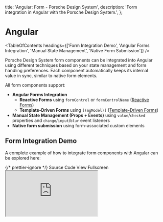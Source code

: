 
  title: 'Angular: Form - Porsche Design System',
  description: 'Form integration in Angular with the Porsche Design System.',
};

# Angular

<TableOfContents
  headings={['Form Integration Demo', 'Angular Forms Integration', 'Manual State Management', 'Native Form Submission']}
/>

Porsche Design System form components can be integrated into Angular using different techniques based on your state
management and form handling preferences. Each component automatically keeps its internal value in sync, similar to
native form elements.

All form components support:

- **Angular Forms Integration**
  - **Reactive Forms** using `formControl` or `formControlName`
    ([Reactive Forms](https://angular.dev/guide/forms/reactive-forms))
  - **Template-Driven Forms** using `[(ngModel)]`
    ([Template-Driven Forms](https://angular.dev/guide/forms/template-driven-forms))
- **Manual State Management (Props + Events)** using `value`/`checked` properties and `change`/`input`/`blur` event
  listeners
- **Native form submission** using form-associated custom elements

## Form Integration Demo

A complete example of how to integrate form components with Angular can be explored here:

<div className="flex flex-wrap gap-static-md mt-fluid-lg">
  <PLinkPure icon="external">
    {/* prettier-ignore */}
    <Link href="https://github.com/porsche-design-system/examples/tree/main/frameworks/angular">Source Code</Link>
  </PLinkPure>
  <PLinkPure icon="external">
    <Link href="https://porsche-design-system.github.io/examples/angular">View Fullscreen</Link>
  </PLinkPure>
</div>

<iframe
  className="my-fluid-md w-full aspect-3/2 rounded-lg shadow-high"
  title="Angular: Demo application"
  src="https://porsche-design-system.github.io/examples/angular"
/>

## Angular Forms Integration

All custom form components implement the `ControlValueAccessor` interface for seamless two-way data binding with your
model.

### Reactive Forms (Preferred)

Use a `FormControl` and bind it directly with `[formControl]`, or use a `FormGroup` and bind individual controls by name
with `formControlName`. See the [Reactive Forms](https://angular.dev/guide/forms/reactive-forms) guide for more details.

```angular20html
<p-input-text [formControl]="myInputText" [label]="'Some Label'" />
...
myInputText = new FormControl('');
```

```angular20html
<p-input-text formControlName="myInputText" [label]="'Some Label'" />
...
form = new FormGroup({
  myInputText: new FormControl(''),
});
```

### Template-Driven Forms

You can either bind form fields directly to a component property using two-way data binding with `[(ngModel)]`, or
withing a form by linking them with their name using the `ngModel` directive. For more details, see the
[Template-Driven Forms](https://angular.dev/guide/forms/template-driven-forms) guide.

```angular20html
<p-input-text [(ngModel)]="myInputText" #ctrl="ngModel" [label]="'Some Label'" />
...
myInputText: string = '';
```

```angular20html
<form #f="ngForm" (ngSubmit)="onSubmit(f)" novalidate>
    <p-input-text :name="'myInputText'" ngModel [label]="'Some Label'" />
</form>
...
onSubmit(f: NgForm) {
  console.log(f.value);
}
```

## Manual State Management

While all custom form components update their internal state automatically, you can manage their values externally using
the `value` or `checked` props along with `input`, `change`, and `blur` events. This approach allows flexible
integration with any form library.

```angular20html
<p-input-text [value]="value" (input)="onInput($event)" :name="'myInputText'" :label="'Some Label'"  />
...
value: string = '';

onInput(e: CustomEvent<InputTextInputEventDetail>) {
  this.value = (e.detail.target as HTMLInputElement).value;
}
```

## Native Form Submission

All custom form components are form-associated custom elements that integrate seamlessly with forms. Leveraging the
[ElementInternals](https://developer.mozilla.org/en-US/docs/Web/API/ElementInternals) API, They will work like their
native counterparts, ensuring compatibility with form behaviors. However, note that browser support for this API is
limited.

```angular20html
<form (ngSubmit)="onSubmit(f)">
  <p-input-text :name="'myInputText'" :label="'Some Label'"  />
</form>
...
const onSubmit = (form: NgForm) => { console.log(form.value); };
```
